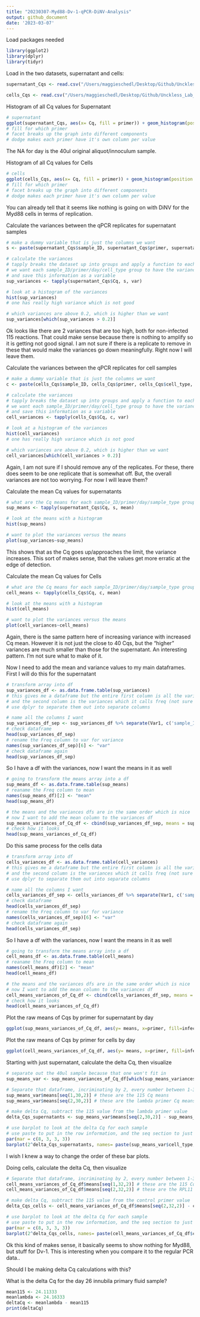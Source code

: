```yaml
---
title: "20230307-Myd88-Dv-1-qPCR-DiNV-Analysis"
output: github_document
date: '2023-03-07'
---
```


Load packages needed 

```r
library(ggplot2)
library(dplyr)
library(tidyr)
```

Load in the two datasets, supernatant and cells:

```r
supernatant_Cqs <- read.csv("/Users/maggieschedl/Desktop/Github/Unckless_Lab_Resources/qPCR_analysis/20230307-Myd88-Dv-1/20230307-supernatants-Cqs.csv")

cells_Cqs <- read.csv("/Users/maggieschedl/Desktop/Github/Unckless_Lab_Resources/qPCR_analysis/20230307-Myd88-Dv-1/20230307-cells-Cqs.csv")
```

Histogram of all Cq values for Supernatant

```r
# supernatant
ggplot(supernatant_Cqs, aes(x= Cq, fill = primer)) + geom_histogram(position = "dodge") + facet_grid(cell_type~day) 
# fill for which primer 
# facet breaks up the graph into different components 
# dodge makes each primer have it's own column per value 
```

The NA for day is the 40ul original aliquot/innoculum sample. 

Histogram of all Cq values for Cells

```r
# cells
ggplot(cells_Cqs, aes(x= Cq, fill = primer)) + geom_histogram(position = "dodge") + facet_grid(cell_type~day) 
# fill for which primer 
# facet breaks up the graph into different components 
# dodge makes each primer have it's own column per value 
```

You can already tell that it seems like nothing is going on with DiNV for the Myd88 cells in terms of replication. 

Calculate the variances between the qPCR replicates for supernatant samples
```r
# make a dummy variable that is just the columns we want
s <- paste(supernatant_Cqs$sample_ID, supernatant_Cqs$primer, supernatant_Cqs$cell_type, supernatant_Cqs$day, supernatant_Cqs$infection)

# calculate the variances 
# tapply breaks the dataset up into groups and apply a function to each group
# we want each sample_ID/primer/day/cell_type group to have the variance calculated for the Cq value 
# and save this information as a variable 
sup_variances <- tapply(supernatant_Cqs$Cq, s, var)

# look at a histogram of the variances 
hist(sup_variances)
# one has really high variance which is not good 

# which variances are above 0.2, which is higher than we want 
sup_variances[which(sup_variances > 0.2)]

```

Ok looks like there are 2 variances that are too high, both for non-infected 115 reactions. That could make sense because there is nothing to amplify so it is getting not good signal. I am not sure if there is a replicate to remove in these that would make the variances go down meaningfully. Right now I will leave them. 


Calculate the variances between the qPCR replicates for cell samples
```r
# make a dummy variable that is just the columns we want
c <- paste(cells_Cqs$sample_ID, cells_Cqs$primer, cells_Cqs$cell_type, cells_Cqs$day, cells_Cqs$infected.)

# calculate the variances 
# tapply breaks the dataset up into groups and apply a function to each group
# we want each sample_ID/primer/day/cell_type group to have the variance calculated for the Cq value 
# and save this information as a variable 
cell_variances <- tapply(cells_Cqs$Cq, c, var)

# look at a histogram of the variances 
hist(cell_variances)
# one has really high variance which is not good 

# which variances are above 0.2, which is higher than we want 
cell_variances[which(cell_variances > 0.2)]

```

Again, I am not sure if I should remove any of the replicates. For these, there does seem to be one replicate that is somewhat off. But, the overall variances are not too worrying. For now I will leave them?

Calculate the mean Cq values for supernatants 

```r
# what are the Cq means for each sample_ID/primer/day/sample_type group?
sup_means <- tapply(supernatant_Cqs$Cq, s, mean)

# look at the means with a histogram
hist(sup_means)

# want to plot the variances versus the means 
plot(sup_variances~sup_means)

```

This shows that as the Cq goes up/approaches the limit, the variance increases. This sort of makes sense, that the values get more erratic at the edge of detection. 

Calculate the mean Cq values for Cells

```r
# what are the Cq means for each sample_ID/primer/day/sample_type group?
cell_means <- tapply(cells_Cqs$Cq, c, mean)

# look at the means with a histogram
hist(cell_means)

# want to plot the variances versus the means 
plot(cell_variances~cell_means)

```

Again, there is the same pattern here of increasing variance with increased Cq mean. However it is not just the close to 40 Cqs, but the "higher" variances are much smaller than those for the supernatant. An interesting pattern. I'm not sure what to make of it. 

Now I need to add the mean and variance values to my main dataframes. 
First I will do this for the supernatant 

```r
# transform array into df
sup_variances_df <- as.data.frame.table(sup_variances)
# this gives me a dataframe but the entire first column is all the variables 
# and the second column is the variances which it calls freq (not sure why)
# use dplyr to separate them out into separate columns 

# name all the columns I want 
sup_variances_df_sep <- sup_variances_df %>% separate(Var1, c('sample_ID', 'primer', 'cell_type', 'day', 'infected'))
# check dataframe 
head(sup_variances_df_sep)
# rename the Freq column to var for variance
names(sup_variances_df_sep)[6] <- "var"
# check dataframe again
head(sup_variances_df_sep)
```

So I have a df with the variances, now I want the means in it as well 
```r
# going to transform the means array into a df
sup_means_df <- as.data.frame.table(sup_means)
# reaname the Freq column to mean
names(sup_means_df)[2] <- "mean"
head(sup_means_df)

# the means and the variances dfs are in the same order which is nice
# now I want to add the mean column to the variances df
sup_means_variances_of_Cq_df <- cbind(sup_variances_df_sep, means = sup_means_df$mean)
# check how it looks
head(sup_means_variances_of_Cq_df)
```

Do this same process for the cells data 

```r
# transform array into df
cells_variances_df <- as.data.frame.table(cell_variances)
# this gives me a dataframe but the entire first column is all the variables 
# and the second column is the variances which it calls freq (not sure why)
# use dplyr to separate them out into separate columns 

# name all the columns I want 
cells_variances_df_sep <- cells_variances_df %>% separate(Var1, c('sample_ID', 'primer', 'cell_type', 'day', 'infected'))
# check dataframe 
head(cells_variances_df_sep)
# rename the Freq column to var for variance
names(cells_variances_df_sep)[6] <- "var"
# check dataframe again
head(cells_variances_df_sep)
```

So I have a df with the variances, now I want the means in it as well 
```r
# going to transform the means array into a df
cell_means_df <- as.data.frame.table(cell_means)
# reaname the Freq column to mean
names(cell_means_df)[2] <- "mean"
head(cell_means_df)

# the means and the variances dfs are in the same order which is nice
# now I want to add the mean column to the variances df
cell_means_variances_of_Cq_df <- cbind(cells_variances_df_sep, means = cell_means_df$mean)
# check how it looks
head(cell_means_variances_of_Cq_df)
```

Plot the raw means of Cqs by primer for supernatant by day 
```r
ggplot(sup_means_variances_of_Cq_df, aes(y= means, x=primer, fill=infected)) + geom_boxplot() + facet_grid(~day) 
```

Plot the raw means of Cqs by primer for cells by day 
```r
ggplot(cell_means_variances_of_Cq_df, aes(y= means, x=primer, fill=infected)) + geom_boxplot() + facet_grid(~day) 
```

Starting with just supernatant, calculate the delta Cq, then visualize 

```r
# separate out the 40ul sample because that one won't fit in 
sup_means_var <- sup_means_variances_of_Cq_df[which(sup_means_variances_of_Cq_df$cell_type != "innubila"),]

# Separate that dataframe, incriminating by 2, every number between 1-30 (number of rows in dataframe)
sup_means_var$means[seq(1,30,2)] # these are the 115 Cq means 
sup_means_var$means[seq(2,30,2)] # these are the lambda primer Cq means 

# make delta Cq, subtract the 115 value from the lambda primer value 
delta_Cqs_supernatants <- sup_means_var$means[seq(2,30,2)] - sup_means_var$means[seq(1,30,2)]

# use barplot to look at the delta Cq for each sample
# use paste to put in the row information, and the seq section to just separate out the rows I want, the 2^ to the delta_Cqs_cells takes it from a negative to a better ratio, and the las=2 makes the labels for the box plots go vertical and readable 
par(mar = c(8, 3, 3, 3))
barplot(2^delta_Cqs_supernatants, names= paste(sup_means_var$cell_type, sup_means_var$day, sup_means_var$infected)[seq(1,30,2)], las=2)

```

I wish I knew a way to change the order of these bar plots. 


Doing cells, calculate the delta Cq, then visualize 

```r

# Separate that dataframe, incriminating by 2, every number between 1-32 (number of rows in dataframe)
cell_means_variances_of_Cq_df$means[seq(1,32,2)] # these are the 115 Cq means 
cell_means_variances_of_Cq_df$means[seq(2,32,2)] # these are the RPL11 or RP49 primer Cq means 

# make delta Cq, subtract the 115 value from the control primer value 
delta_Cqs_cells <- cell_means_variances_of_Cq_df$means[seq(2,32,2)] - cell_means_variances_of_Cq_df$means[seq(1,32,2)]

# use barplot to look at the delta Cq for each sample
# use paste to put in the row information, and the seq section to just separate out the rows I want, the 2^ to the delta_Cqs_cells takes it from a negative to a better ratio, and the las=2 makes the labels for the box plots go vertical and readable 
par(mar = c(8, 3, 3, 3))
barplot(2^delta_Cqs_cells, names= paste(cell_means_variances_of_Cq_df$cell_type, cell_means_variances_of_Cq_df$day, cell_means_variances_of_Cq_df$infected)[seq(1,32,2)], las=2)
```

Ok this kind of makes sense, it basically seems to show nothing for Myd88, but stuff for Dv-1. This is interesting when you compare it to the regular PCR data..  

Should I be making delta Cq calculations with this? 

What is the delta Cq for the day 26 innubila primary fluid sample?

```r
mean115 <- 24.11333
meanlambda <- 24.16333
deltaCq <- meanlambda - mean115
print(deltaCq)
```
